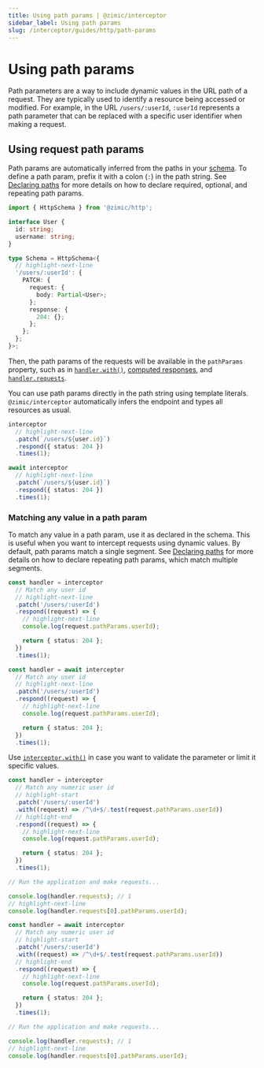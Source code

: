 ```yaml
---
title: Using path params | @zimic/interceptor
sidebar_label: Using path params
slug: /interceptor/guides/http/path-params
---
```



# Using path params

Path parameters are a way to include dynamic values in the URL path of a request. They are typically used to identify a
resource being accessed or modified. For example, in the URL `/users/:userId`, `:userId` represents a path parameter
that can be replaced with a specific user identifier when making a request.

## Using request path params

Path params are automatically inferred from the paths in your [schema](/docs/zimic-http/guides/1-schemas.md). To define
a path param, prefix it with a colon (`:`) in the path string. See
[Declaring paths](/docs/zimic-http/guides/1-schemas.md#declaring-paths) for more details on how to declare required,
optional, and repeating path params.

```ts title='schema.ts'
import { HttpSchema } from '@zimic/http';

interface User {
  id: string;
  username: string;
}

type Schema = HttpSchema<{
  // highlight-next-line
  '/users/:userId': {
    PATCH: {
      request: {
        body: Partial<User>;
      };
      response: {
        204: {};
      };
    };
  };
}>;
```

Then, the path params of the requests will be available in the `pathParams` property, such as in
[`handler.with()`](/docs/zimic-interceptor/api/3-http-request-handler.mdx#handlerwith),
[computed responses](/docs/zimic-interceptor/api/3-http-request-handler.mdx#handlerrespond), and
[`handler.requests`](/docs/zimic-interceptor/api/3-http-request-handler.mdx#handlerrequests).

You can use path params directly in the path string using template literals. `@zimic/interceptor` automatically infers
the endpoint and types all resources as usual.

<Tabs groupId="zimic-http-interceptor-type">
  <TabItem value="local" label="Local interceptor">

```ts
interceptor
  // highlight-next-line
  .patch(`/users/${user.id}`)
  .respond({ status: 204 })
  .times(1);
```

  </TabItem>

  <TabItem value="remote" label="Remote interceptor">

```ts
await interceptor
  // highlight-next-line
  .patch(`/users/${user.id}`)
  .respond({ status: 204 })
  .times(1);
```

  </TabItem>
</Tabs>

### Matching any value in a path param

To match any value in a path param, use it as declared in the schema. This is useful when you want to intercept requests
using dynamic values. By default, path params match a single segment. See
[Declaring paths](/docs/zimic-http/guides/1-schemas.md#declaring-paths) for more details on how to declare repeating
path params, which match multiple segments.

<Tabs groupId="zimic-http-interceptor-type">
  <TabItem value="local" label="Local interceptor">

```ts
const handler = interceptor
  // Match any user id
  // highlight-next-line
  .patch('/users/:userId')
  .respond((request) => {
    // highlight-next-line
    console.log(request.pathParams.userId);

    return { status: 204 };
  })
  .times(1);
```

  </TabItem>

  <TabItem value="remote" label="Remote interceptor">

```ts
const handler = await interceptor
  // Match any user id
  // highlight-next-line
  .patch('/users/:userId')
  .respond((request) => {
    // highlight-next-line
    console.log(request.pathParams.userId);

    return { status: 204 };
  })
  .times(1);
```

  </TabItem>
</Tabs>

Use [`interceptor.with()`](/docs/zimic-interceptor/api/3-http-request-handler.mdx#handlerwith) in case you want to
validate the parameter or limit it specific values.

<Tabs groupId="zimic-http-interceptor-type">
  <TabItem value="local" label="Local interceptor">

```ts
const handler = interceptor
  // Match any numeric user id
  // highlight-start
  .patch('/users/:userId')
  .with((request) => /^\d+$/.test(request.pathParams.userId))
  // highlight-end
  .respond((request) => {
    // highlight-next-line
    console.log(request.pathParams.userId);

    return { status: 204 };
  })
  .times(1);

// Run the application and make requests...

console.log(handler.requests); // 1
// highlight-next-line
console.log(handler.requests[0].pathParams.userId);
```

  </TabItem>

  <TabItem value="remote" label="Remote interceptor">

```ts
const handler = await interceptor
  // Match any numeric user id
  // highlight-start
  .patch('/users/:userId')
  .with((request) => /^\d+$/.test(request.pathParams.userId))
  // highlight-end
  .respond((request) => {
    // highlight-next-line
    console.log(request.pathParams.userId);

    return { status: 204 };
  })
  .times(1);

// Run the application and make requests...

console.log(handler.requests); // 1
// highlight-next-line
console.log(handler.requests[0].pathParams.userId);
```

  </TabItem>
</Tabs>
